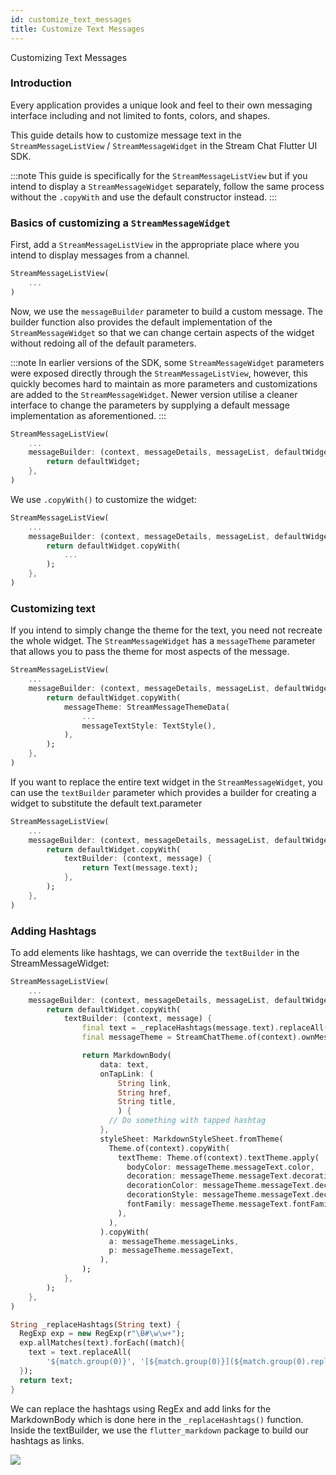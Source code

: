 ```yaml
---
id: customize_text_messages
title: Customize Text Messages
---
```


Customizing Text Messages

### Introduction

Every application provides a unique look and feel to their own messaging interface including and not
limited to fonts, colors, and shapes.

This guide details how to customize message text in the `StreamMessageListView` / `StreamMessageWidget` in the
Stream Chat Flutter UI SDK.

:::note
This guide is specifically for the `StreamMessageListView` but if you intend to display a `StreamMessageWidget`
separately, follow the same process without the `.copyWith` and use the default constructor instead.
:::

### Basics of customizing a `StreamMessageWidget`

First, add a `StreamMessageListView` in the appropriate place where you intend to display messages from a
channel.

```dart
StreamMessageListView(
    ...
)
```

Now, we use the `messageBuilder` parameter to build a custom message. The builder function also provides
the default implementation of the `StreamMessageWidget` so that we can change certain aspects of the widget
without redoing all of the default parameters.

:::note
In earlier versions of the SDK, some `StreamMessageWidget` parameters were exposed directly through the `StreamMessageListView`,
however, this quickly becomes hard to maintain as more parameters and customizations are added to the
`StreamMessageWidget`. Newer version utilise a cleaner interface to change the parameters by supplying a
default message implementation as aforementioned.
:::

```dart
StreamMessageListView(
    ...
    messageBuilder: (context, messageDetails, messageList, defaultWidget) {
        return defaultWidget;
    },
)
```

We use `.copyWith()` to customize the widget:

```dart
StreamMessageListView(
    ...
    messageBuilder: (context, messageDetails, messageList, defaultWidget) {
        return defaultWidget.copyWith(
            ...
        );
    },
)
```

### Customizing text

If you intend to simply change the theme for the text, you need not recreate the whole widget. The
`StreamMessageWidget` has a `messageTheme` parameter that allows you to pass the theme for most aspects
of the message.

```dart
StreamMessageListView(
    ...
    messageBuilder: (context, messageDetails, messageList, defaultWidget) {
        return defaultWidget.copyWith(
            messageTheme: StreamMessageThemeData(
                ...
                messageTextStyle: TextStyle(),
            ),
        );
    },
)
```

If you want to replace the entire text widget in the `StreamMessageWidget`, you can use the `textBuilder`
parameter which provides a builder for creating a widget to substitute the default text.parameter

```dart
StreamMessageListView(
    ...
    messageBuilder: (context, messageDetails, messageList, defaultWidget) {
        return defaultWidget.copyWith(
            textBuilder: (context, message) {
                return Text(message.text);
            },
        );
    },
)
```

### Adding Hashtags

To add elements like hashtags, we can override the `textBuilder` in the StreamMessageWidget:

```dart
StreamMessageListView(
    ...
    messageBuilder: (context, messageDetails, messageList, defaultWidget) {
        return defaultWidget.copyWith(
            textBuilder: (context, message) {
                final text = _replaceHashtags(message.text).replaceAll('\n', '\\\n');
                final messageTheme = StreamChatTheme.of(context).ownMessageTheme;

                return MarkdownBody(
                    data: text,
                    onTapLink: (
                        String link,
                        String href,
                        String title,
                        ) {
                      // Do something with tapped hashtag
                    },
                    styleSheet: MarkdownStyleSheet.fromTheme(
                      Theme.of(context).copyWith(
                        textTheme: Theme.of(context).textTheme.apply(
                          bodyColor: messageTheme.messageText.color,
                          decoration: messageTheme.messageText.decoration,
                          decorationColor: messageTheme.messageText.decorationColor,
                          decorationStyle: messageTheme.messageText.decorationStyle,
                          fontFamily: messageTheme.messageText.fontFamily,
                        ),
                      ),
                    ).copyWith(
                      a: messageTheme.messageLinks,
                      p: messageTheme.messageText,
                    ),
                );
            },
        );
    },
)

String _replaceHashtags(String text) {
  RegExp exp = new RegExp(r"\B#\w\w+");
  exp.allMatches(text).forEach((match){
    text = text.replaceAll(
        '${match.group(0)}', '[${match.group(0)}](${match.group(0).replaceAll(' ', '')})');
  });
  return text;
}
```

We can replace the hashtags using RegEx and add links for the MarkdownBody which is done here in the
`_replaceHashtags()` function.
Inside the textBuilder, we use the `flutter_markdown` package to build our hashtags as links.

![](../assets/hashtag_example.jpg)
